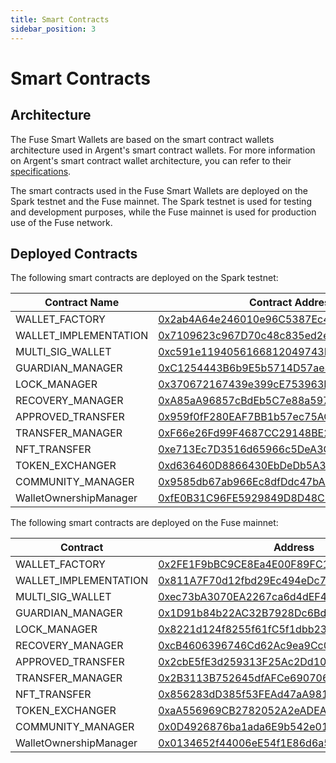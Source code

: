 ```yaml
---
title: Smart Contracts
sidebar_position: 3
---
```

# Smart Contracts

## **Architecture**

The Fuse Smart Wallets are based on the smart contract wallets architecture used in Argent's smart contract wallets. For more information on Argent's smart contract wallet architecture, you can refer to their [specifications](https://github.com/argentlabs/argent-contracts/blob/develop/specifications/specifications.pdf).

The smart contracts used in the Fuse Smart Wallets are deployed on the Spark testnet and the Fuse mainnet. The Spark testnet is used for testing and development purposes, while the Fuse mainnet is used for production use of the Fuse network.

## Deployed Contracts

The following smart contracts are deployed on the Spark testnet:

| Contract Name          | Contract Address                                                                                                               |
| ---------------------- | ------------------------------------------------------------------------------------------------------------------------------ |
| WALLET\_FACTORY        | [0x2ab4A64e246010e96C5387Ec4C7B1256B9783ce3](https://explorer.fusespark.io/address/0x2ab4A64e246010e96C5387Ec4C7B1256B9783ce3) |
| WALLET\_IMPLEMENTATION | [0x7109623c967D70c48c835ed2e4E3CdFd27fa8003](https://explorer.fusespark.io/address/0x7109623c967D70c48c835ed2e4E3CdFd27fa8003) |
| MULTI\_SIG\_WALLET     | [0xc591e1194056166812049743DaAa714159e6c3C8](https://explorer.fusespark.io/address/0xc591e1194056166812049743DaAa714159e6c3C8) |
| GUARDIAN\_MANAGER      | [0xC1254443B6b9E5b5714D57ae3Af16FE9D220775D](https://explorer.fusespark.io/address/0xC1254443B6b9E5b5714D57ae3Af16FE9D220775D) |
| LOCK\_MANAGER          | [0x370672167439e399cE753963E31E26EEB5bfaf6c](https://explorer.fusespark.io/address/0x370672167439e399cE753963E31E26EEB5bfaf6c) |
| RECOVERY\_MANAGER      | [0xA85aA96857cBdEb5C7e88a59772E6E7170986f02](https://explorer.fusespark.io/address/0xA85aA96857cBdEb5C7e88a59772E6E7170986f02) |
| APPROVED\_TRANSFER     | [0x959f0fF280EAF7BB1b57ec75AC777aB863f82736](https://explorer.fusespark.io/address/0x959f0fF280EAF7BB1b57ec75AC777aB863f82736) |
| TRANSFER\_MANAGER      | [0xF66e26Fd99F4687CC29148BE2e331df2e49E249E](https://explorer.fusespark.io/address/0xF66e26Fd99F4687CC29148BE2e331df2e49E249E) |
| NFT\_TRANSFER          | [0xe713Ec7D3516d65966c5DeA3CF78EFE1DcaDd47B](https://explorer.fusespark.io/address/0xe713Ec7D3516d65966c5DeA3CF78EFE1DcaDd47B) |
| TOKEN\_EXCHANGER       | [0xd636460D8866430EbDeDb5A3AE4f19D0735fD1B7](https://explorer.fusespark.io/address/0xd636460D8866430EbDeDb5A3AE4f19D0735fD1B7) |
| COMMUNITY\_MANAGER     | [0x9585db67ab966Ec8dfDdc47bAD9cE46905A5a0e1](https://explorer.fusespark.io/address/0x9585db67ab966Ec8dfDdc47bAD9cE46905A5a0e1) |
| WalletOwnershipManager | [0xfE0B31C96FE5929849D8D48C56c428d935dDfE00](https://explorer.fusespark.io/address/0xfE0B31C96FE5929849D8D48C56c428d935dDfE00) |

The following smart contracts are deployed on the Fuse mainnet:

| Contract               | Address                                                                                                                   |
| ---------------------- | ------------------------------------------------------------------------------------------------------------------------- |
| WALLET\_FACTORY        | [0x2FE1F9bBC9CE8Ea4E00F89FC1a8936DE6934b63D](https://explorer.fuse.io/address/0x2FE1F9bBC9CE8Ea4E00F89FC1a8936DE6934b63D) |
| WALLET\_IMPLEMENTATION | [0x811A7F70d12fbd29Ec494eDc75645E66f5fCcCFc](https://explorer.fuse.io/address/0x811A7F70d12fbd29Ec494eDc75645E66f5fCcCFc) |
| MULTI\_SIG\_WALLET     | [0xec73bA3070EA2267ca6d4dEF4173DCA0a004B4fc](https://explorer.fuse.io/address/0xec73bA3070EA2267ca6d4dEF4173DCA0a004B4fc) |
| GUARDIAN\_MANAGER      | [0x1D91b84b22AC32B7928Dc6BdB2A66C42Fc32F1C3](https://explorer.fuse.io/address/0x1D91b84b22AC32B7928Dc6BdB2A66C42Fc32F1C3) |
| LOCK\_MANAGER          | [0x8221d124f8255f61fC5f1dbb2382364B53355574](https://explorer.fuse.io/address/0x8221d124f8255f61fC5f1dbb2382364B53355574) |
| RECOVERY\_MANAGER      | [0xcB4606396746Cd62Ac9ea9Cc0fCc5B16BE73E7aF](https://explorer.fuse.io/address/0xcB4606396746Cd62Ac9ea9Cc0fCc5B16BE73E7aF) |
| APPROVED\_TRANSFER     | [0x2cbE5fE3d259313F25Ac2Dd10FAB8B851561F366](https://explorer.fuse.io/address/0x2cbE5fE3d259313F25Ac2Dd10FAB8B851561F366) |
| TRANSFER\_MANAGER      | [0x2B3113B752645dfAFCe690706b5eCAd9d83977CF](https://explorer.fuse.io/address/0x2B3113B752645dfAFCe690706b5eCAd9d83977CF) |
| NFT\_TRANSFER          | [0x856283dD385f53FEAd47aA981517eEa564379cFC](https://explorer.fuse.io/address/0x856283dD385f53FEAd47aA981517eEa564379cFC) |
| TOKEN\_EXCHANGER       | [0xaA556969CB2782052A2eADEA32e660d40f4C4281](https://explorer.fuse.io/address/0xaA556969CB2782052A2eADEA32e660d40f4C4281) |
| COMMUNITY\_MANAGER     | [0x0D4926876ba1ada6E9b542e018eBeD517FFc8050](https://explorer.fuse.io/address/0x0D4926876ba1ada6E9b542e018eBeD517FFc8050) |
| WalletOwnershipManager | [0x0134652f44006eE54f1E86d6a5786a28b9dCcD0b](https://explorer.fuse.io/address/0x0134652f44006eE54f1E86d6a5786a28b9dCcD0b) |
